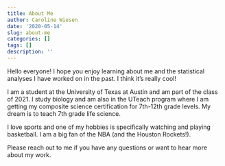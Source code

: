 ```yaml
---
title: About Me
author: Caroline Wiesen
date: '2020-05-14'
slug: about-me
categories: []
tags: []
description: ''
---
```


Hello everyone! I hope you enjoy learning about me and the statistical analyses I have worked on in the past. I think it's really cool! 

I am a student at the University of Texas at Austin and am part of the class of 2021. I study biology and am also in the UTeach program where I am getting my composite science certification for 7th-12th grade levels. My dream is to teach 7th grade life science. 

I love sports and one of my hobbies is specifically watching and playing basketball. I am a big fan of the NBA (and the Houston Rockets!). 

Please reach out to me if you have any questions or want to hear more about my work.